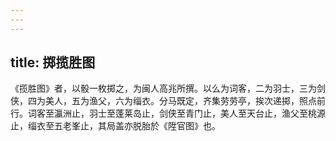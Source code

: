 ```yaml
---
---
---
```

title: 掷揽胜图
---



《揽胜图》者，以骰一枚掷之，为闽人高兆所撰。以么为词客，二为羽士，三为剑侠，四为美人，五为渔父，六为缁衣。分马既定，齐集劳劳亭，挨次递掷，照点前行。词客至瀛洲止，羽士至蓬莱岛止，剑侠至青门止，美人至天台止，渔父至桃源止，缁衣至五老峯止，其局盖亦脱胎於《陞官图》也。